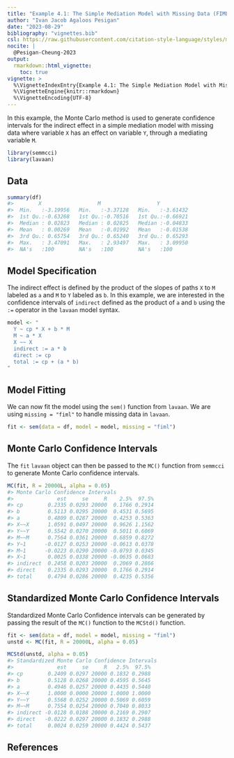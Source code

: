 ```yaml
---
title: "Example 4.1: The Simple Mediation Model with Missing Data (FIML)"
author: "Ivan Jacob Agaloos Pesigan"
date: "2023-08-29"
bibliography: "vignettes.bib"
csl: https://raw.githubusercontent.com/citation-style-language/styles/master/apa.csl
nocite: |
  @Pesigan-Cheung-2023
output:
  rmarkdown::html_vignette:
    toc: true
vignette: >
  %\VignetteIndexEntry{Example 4.1: The Simple Mediation Model with Missing Data (FIML)}
  %\VignetteEngine{knitr::rmarkdown}
  %\VignetteEncoding{UTF-8}
---
```


<!-- vignettes/example-4-1-simple-miss-fiml.Rmd is generated from .setup/vignettes/example-4-1-simple-miss-fiml.Rmd.orig. Please edit that file -->





In this example,
the Monte Carlo method is used to generate confidence intervals
for the indirect effect in a simple mediation model with missing data
where
variable `X` has an effect on variable `Y`,
through a mediating variable `M`.


```r
library(semmcci)
library(lavaan)
```

## Data




```r
summary(df)
#>        X                  M                  Y           
#>  Min.   :-3.19956   Min.   :-3.37128   Min.   :-3.61432  
#>  1st Qu.:-0.63268   1st Qu.:-0.70516   1st Qu.:-0.66921  
#>  Median : 0.02823   Median : 0.02825   Median :-0.04833  
#>  Mean   : 0.00269   Mean   :-0.01992   Mean   :-0.01538  
#>  3rd Qu.: 0.65754   3rd Qu.: 0.65240   3rd Qu.: 0.65293  
#>  Max.   : 3.47091   Max.   : 2.93497   Max.   : 3.09950  
#>  NA's   :100        NA's   :100        NA's   :100
```

## Model Specification

The indirect effect is defined by the product of the slopes
of paths `X` to `M` labeled as `a` and `M` to `Y` labeled as `b`.
In this example, we are interested in the confidence intervals of `indirect`
defined as the product of `a` and `b` using the `:=` operator
in the `lavaan` model syntax.


```r
model <- "
  Y ~ cp * X + b * M
  M ~ a * X
  X ~~ X
  indirect := a * b
  direct := cp
  total := cp + (a * b)
"
```

## Model Fitting

We can now fit the model using the `sem()` function from `lavaan`.
We are using `missing = "fiml"` to handle missing data in `lavaan`.


```r
fit <- sem(data = df, model = model, missing = "fiml")
```

## Monte Carlo Confidence Intervals

The `fit` `lavaan` object can then be passed to the `MC()` function from `semmcci`
to generate Monte Carlo confidence intervals.


```r
MC(fit, R = 20000L, alpha = 0.05)
#> Monte Carlo Confidence Intervals
#>              est     se     R    2.5%  97.5%
#> cp        0.2335 0.0293 20000  0.1766 0.2914
#> b         0.5113 0.0295 20000  0.4531 0.5695
#> a         0.4809 0.0287 20000  0.4253 0.5363
#> X~~X      1.0591 0.0497 20000  0.9626 1.1562
#> Y~~Y      0.5542 0.0270 20000  0.5011 0.6069
#> M~~M      0.7564 0.0361 20000  0.6859 0.8272
#> Y~1      -0.0127 0.0253 20000 -0.0613 0.0378
#> M~1      -0.0223 0.0290 20000 -0.0793 0.0345
#> X~1       0.0025 0.0338 20000 -0.0635 0.0683
#> indirect  0.2458 0.0203 20000  0.2069 0.2866
#> direct    0.2335 0.0293 20000  0.1766 0.2914
#> total     0.4794 0.0286 20000  0.4235 0.5356
```

## Standardized Monte Carlo Confidence Intervals

Standardized Monte Carlo Confidence intervals can be generated by passing the result of the `MC()` function to the `MCStd()` function.


```r
fit <- sem(data = df, model = model, missing = "fiml")
unstd <- MC(fit, R = 20000L, alpha = 0.05)
```


```r
MCStd(unstd, alpha = 0.05)
#> Standardized Monte Carlo Confidence Intervals
#>              est     se     R   2.5%  97.5%
#> cp        0.2409 0.0297 20000 0.1832 0.2988
#> b         0.5128 0.0268 20000 0.4595 0.5645
#> a         0.4946 0.0257 20000 0.4435 0.5440
#> X~~X      1.0000 0.0000 20000 1.0000 1.0000
#> Y~~Y      0.5568 0.0252 20000 0.5069 0.6059
#> M~~M      0.7554 0.0254 20000 0.7040 0.8033
#> indirect -0.0128 0.0188 20000 0.2169 0.2907
#> direct   -0.0222 0.0297 20000 0.1832 0.2988
#> total     0.0024 0.0259 20000 0.4424 0.5437
```

## References
